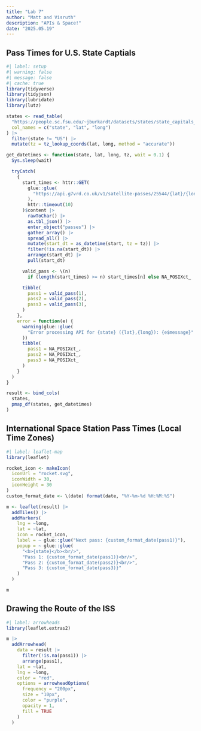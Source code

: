 ```yaml
---
title: "Lab 7"
author: "Matt and Visruth"
description: "APIs & Space!"
date: "2025.05.19"
---
```


## Pass Times for U.S. State Captials

```r
#| label: setup
#| warning: false
#| message: false
#| cache: true
library(tidyverse)
library(tidyjson)
library(lubridate)
library(lutz)

states <- read_table(
  "https://people.sc.fsu.edu/~jburkardt/datasets/states/state_capitals_ll.txt",
  col_names = c("state", "lat", "long")
) |>
  filter(state != "US") |>
  mutate(tz = tz_lookup_coords(lat, long, method = "accurate"))

get_datetimes <- function(state, lat, long, tz, wait = 0.1) {
  Sys.sleep(wait)

  tryCatch(
    {
      start_times <- httr::GET(
        glue::glue(
          "https://api.g7vrd.co.uk/v1/satellite-passes/25544/{lat}/{long}.json"
        ),
        httr::timeout(10)
      )$content |>
        rawToChar() |>
        as.tbl_json() |>
        enter_object("passes") |>
        gather_array() |>
        spread_all() |>
        mutate(start_dt = as_datetime(start, tz = tz)) |>
        filter(!is.na(start_dt)) |>
        arrange(start_dt) |>
        pull(start_dt)

      valid_pass <- \(n)
        if (length(start_times) >= n) start_times[n] else NA_POSIXct_

      tibble(
        pass1 = valid_pass(1),
        pass2 = valid_pass(2),
        pass3 = valid_pass(3),
      )
    },
    error = function(e) {
      warning(glue::glue(
        "Error processing API for {state} ({lat},{long}): {e$message}"
      ))
      tibble(
        pass1 = NA_POSIXct_,
        pass2 = NA_POSIXct_,
        pass3 = NA_POSIXct_
      )
    }
  )
}

result <- bind_cols(
  states,
  pmap_df(states, get_datetimes)
)
```

## International Space Station Pass Times (Local Time Zones)

```r
#| label: leaflet-map
library(leaflet)

rocket_icon <- makeIcon(
  iconUrl = "rocket.svg",
  iconWidth = 30,
  iconHeight = 30
)
custom_format_date <- \(date) format(date, "%Y-%m-%d %H:%M:%S")

m <- leaflet(result) |>
  addTiles() |>
  addMarkers(
    lng = ~long,
    lat = ~lat,
    icon = rocket_icon,
    label = ~ glue::glue("Next pass: {custom_format_date(pass1)}"),
    popup = ~ glue::glue(
      "<b>{state}</b><br/>",
      "Pass 1: {custom_format_date(pass1)}<br/>",
      "Pass 2: {custom_format_date(pass2)}<br/>",
      "Pass 3: {custom_format_date(pass3)}"
    )
  )

m
```

## Drawing the Route of the ISS

```r
#| label: arrowheads
library(leaflet.extras2)

m |>
  addArrowhead(
    data = result |>
      filter(!is.na(pass1)) |>
      arrange(pass1),
    lat = ~lat,
    lng = ~long,
    color = "red",
    options = arrowheadOptions(
      frequency = "200px",
      size = "10px",
      color = "purple",
      opacity = 1,
      fill = TRUE
    )
  )
```

